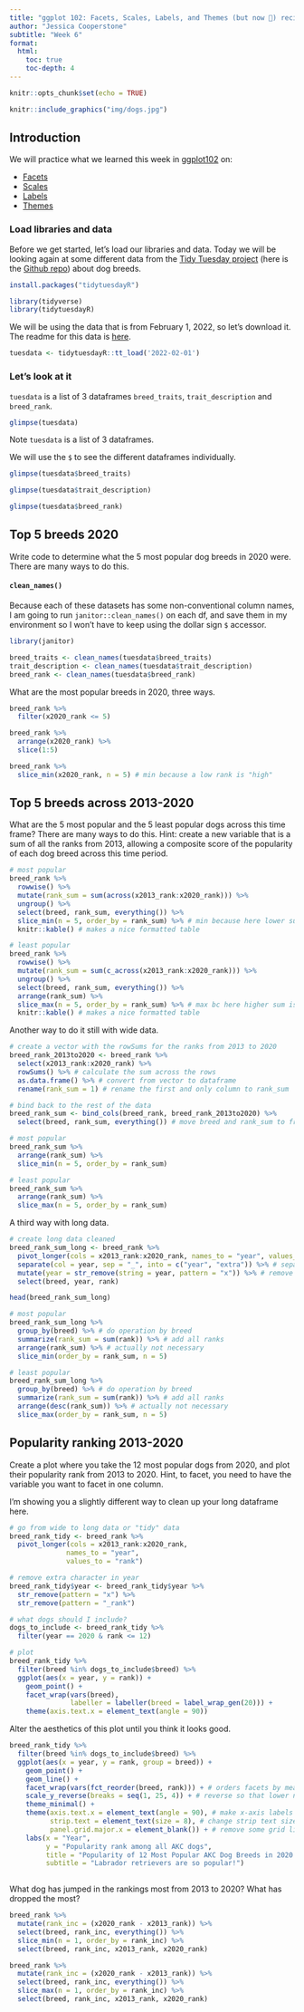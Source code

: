```yaml
---
title: "ggplot 102: Facets, Scales, Labels, and Themes (but now 🐶) recitation solutions"
author: "Jessica Cooperstone"
subtitle: "Week 6"
format:
  html:
    toc: true
    toc-depth: 4
---
```



```r
knitr::opts_chunk$set(echo = TRUE)
```

```r
knitr::include_graphics("img/dogs.jpg")
```

## Introduction

We will practice what we learned this week in [ggplot102](2_05_themes_labels_facets/05_ggplot102.html) on:

* [Facets](https://ggplot2.tidyverse.org/reference/index.html#facetting)
* [Scales](https://ggplot2.tidyverse.org/reference/index.html#scales)
* [Labels](https://ggplot2.tidyverse.org/reference/index.html#labels)
* [Themes](https://ggplot2.tidyverse.org/reference/index.html#themes)

### Load libraries and data
Before we get started, let's load our libraries and data. Today we will be looking again at some different data from the [Tidy Tuesday project](https://www.tidytuesday.com/) (here is the [Github repo](https://github.com/rfordatascience/tidytuesday/blob/master/data/2022/2022-02-01/readme.md)) about dog breeds.

```r
install.packages("tidytuesdayR")
```


```r
library(tidyverse)
library(tidytuesdayR)
```

We will be using the data that is from February 1, 2022, so let's download it. The readme for this data is [here](https://github.com/rfordatascience/tidytuesday/blob/master/data/2022/2022-02-01/readme.md).
```r
tuesdata <- tidytuesdayR::tt_load('2022-02-01')
```

### Let's look at it
`tuesdata` is a list of 3 dataframes `breed_traits`, `trait_description` and `breed_rank`.
```r
glimpse(tuesdata)
```

Note `tuesdata` is a list of 3 dataframes.

We will use the `$` to see the different dataframes individually.
```r
glimpse(tuesdata$breed_traits)
```

```r
glimpse(tuesdata$trait_description)
```

```r
glimpse(tuesdata$breed_rank)
```

## Top 5 breeds 2020 

Write code to determine what the 5 most popular dog breeds in 2020 were. There are many ways to do this.

#### `clean_names()`
Because each of these datasets has some non-conventional column names, I am going to run `janitor::clean_names()` on each df, and save them in my environment so I won't have to keep using the dollar sign `$` accessor.
```r
library(janitor)

breed_traits <- clean_names(tuesdata$breed_traits)
trait_description <- clean_names(tuesdata$trait_description)
breed_rank <- clean_names(tuesdata$breed_rank)
```

What are the most popular breeds in 2020, three ways.
```r
breed_rank %>%
  filter(x2020_rank <= 5)

breed_rank %>%
  arrange(x2020_rank) %>%
  slice(1:5)

breed_rank %>%
  slice_min(x2020_rank, n = 5) # min because a low rank is "high"
```

## Top 5 breeds across 2013-2020

What are the 5 most popular and the 5 least popular dogs across this time frame? There are many ways to do this. Hint: create a new variable that is a sum of all the ranks from 2013, allowing a composite score of the popularity of each dog breed across this time period.
```r
# most popular
breed_rank %>%
  rowwise() %>%
  mutate(rank_sum = sum(across(x2013_rank:x2020_rank))) %>%
  ungroup() %>%
  select(breed, rank_sum, everything()) %>%
  slice_min(n = 5, order_by = rank_sum) %>% # min because here lower sum is more popular
  knitr::kable() # makes a nice formatted table

# least popular            
breed_rank %>%
  rowwise() %>%
  mutate(rank_sum = sum(c_across(x2013_rank:x2020_rank))) %>%
  ungroup() %>%
  select(breed, rank_sum, everything()) %>%
  arrange(rank_sum) %>%
  slice_max(n = 5, order_by = rank_sum) %>% # max bc here higher sum is less popular
  knitr::kable() # makes a nice formatted table
```


Another way to do it still with wide data.
```r
# create a vector with the rowSums for the ranks from 2013 to 2020
breed_rank_2013to2020 <- breed_rank %>%
  select(x2013_rank:x2020_rank) %>%
  rowSums() %>% # calculate the sum across the rows
  as.data.frame() %>% # convert from vector to dataframe
  rename(rank_sum = 1) # rename the first and only column to rank_sum 

# bind back to the rest of the data
breed_rank_sum <- bind_cols(breed_rank, breed_rank_2013to2020) %>%
  select(breed, rank_sum, everything()) # move breed and rank_sum to front

# most popular
breed_rank_sum %>%
  arrange(rank_sum) %>%
  slice_min(n = 5, order_by = rank_sum)

# least popular
breed_rank_sum %>%
  arrange(rank_sum) %>%
  slice_max(n = 5, order_by = rank_sum)
```

A third way with long data.
```r
# create long data cleaned
breed_rank_sum_long <- breed_rank %>%
  pivot_longer(cols = x2013_rank:x2020_rank, names_to = "year", values_to = "rank") %>%
  separate(col = year, sep = "_", into = c("year", "extra")) %>% # separate year column parts
  mutate(year = str_remove(string = year, pattern = "x")) %>% # remove the "x"
  select(breed, year, rank)

head(breed_rank_sum_long)

# most popular
breed_rank_sum_long %>%
  group_by(breed) %>% # do operation by breed
  summarize(rank_sum = sum(rank)) %>% # add all ranks
  arrange(rank_sum) %>% # actually not necessary
  slice_min(order_by = rank_sum, n = 5)

# least popular
breed_rank_sum_long %>%
  group_by(breed) %>% # do operation by breed
  summarize(rank_sum = sum(rank)) %>% # add all ranks
  arrange(desc(rank_sum)) %>% # actually not necessary
  slice_max(order_by = rank_sum, n = 5)
```


## Popularity ranking 2013-2020

Create a plot where you take the 12 most popular dogs from 2020, and plot their popularity rank from 2013 to 2020. Hint, to facet, you need to have the variable you want to facet in one column.

I'm showing you a slightly different way to clean up your long dataframe here.
```r
# go from wide to long data or "tidy" data
breed_rank_tidy <- breed_rank %>%
  pivot_longer(cols = x2013_rank:x2020_rank,
              names_to = "year",
              values_to = "rank")

# remove extra character in year
breed_rank_tidy$year <- breed_rank_tidy$year %>%
  str_remove(pattern = "x") %>%
  str_remove(pattern = "_rank")
```

```r
# what dogs should I include?
dogs_to_include <- breed_rank_tidy %>%
  filter(year == 2020 & rank <= 12) 

# plot
breed_rank_tidy %>%
  filter(breed %in% dogs_to_include$breed) %>%
  ggplot(aes(x = year, y = rank)) +
    geom_point() +
    facet_wrap(vars(breed), 
               labeller = labeller(breed = label_wrap_gen(20))) +
    theme(axis.text.x = element_text(angle = 90))
```

Alter the aesthetics of this plot until you think it looks good.
```r
breed_rank_tidy %>%
  filter(breed %in% dogs_to_include$breed) %>%
  ggplot(aes(x = year, y = rank, group = breed)) +
    geom_point() +
    geom_line() +
    facet_wrap(vars(fct_reorder(breed, rank))) + # orders facets by mean rank so more popular first
    scale_y_reverse(breaks = seq(1, 25, 4)) + # reverse so that lower number rank is at the top and set the labels to start at 1, increment by 4 until 25 since a zero rank doesn't exist
    theme_minimal() + 
    theme(axis.text.x = element_text(angle = 90), # make x-axis labels on 90degree angle
          strip.text = element_text(size = 8), # change strip text size
          panel.grid.major.x = element_blank()) + # remove some grid lines
    labs(x = "Year",
         y = "Popularity rank among all AKC dogs",
         title = "Popularity of 12 Most Popular AKC Dog Breeds in 2020 from 2013-2020",
         subtitle = "Labrador retrievers are so popular!")
  
```

What dog has jumped in the rankings most from 2013 to 2020? What has dropped the most?
```r
breed_rank %>%
  mutate(rank_inc = (x2020_rank - x2013_rank)) %>%
  select(breed, rank_inc, everything()) %>%
  slice_min(n = 1, order_by = rank_inc) %>%
  select(breed, rank_inc, x2013_rank, x2020_rank)

breed_rank %>%
  mutate(rank_inc = (x2020_rank - x2013_rank)) %>%
  select(breed, rank_inc, everything()) %>%
  slice_max(n = 1, order_by = rank_inc) %>%
  select(breed, rank_inc, x2013_rank, x2020_rank)
```

